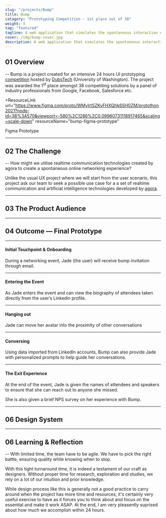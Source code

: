 ```yaml
---
slug: "/projects/Bump"
title: Bump
catagory: "Prototyping Competition - 1st place out of 38"
weight: 3
tag: "featured"
tagline: A web application that simulates the spontaneous interaction of real life networking events virtually.
cover: /img/bump-cover.jpg
description: A web application that simulates the spontaneous interaction of real life networking events virtually.
---
```


## 01 Overview

-- Bump is a project created for an intensive 24 hours UI prototyping [competition](https://www.protothon.info/) hosted by [DubsTech](https://dubstech.org/) (University of Washington). The project was awarded the 1<sup>st</sup> place amongst 38 competiting solutions by a panel of industry professionals from Google, Facebook, Salesforce etc.

<ProjectInfo>
  <ProjectInfoItem fieldName="My Role" value="Prototyping, Visual Design" />
  <ProjectInfoItem
    fieldName="Project Scope"
    value="24 Hours  Prototyping Competition"
  />
  <ProjectInfoItem fieldName="Tools" value="Figma, p5js" />
  <ProjectInfoItem
    fieldName="Team"
    value="David Mai, Sophia Wang, Alvin Leung"
  />
</ProjectInfo>

<ResourceLink
  url="https://www.figma.com/proto/WMylrtSZKyFHXQhk6SH0ZM/protothon2021?node-id=38%3A570&viewport=-580%2C1286%2C0.09960731118917465&scaling=scale-down"
  resourceName="bump-figma-prototype"
>
  Figma Prototype
</ResourceLink>

---

## 02 The Challenge

-- How might we utilise realtime communication technologies created by agora to create a spontaneous online networking experience?

Unlike the usual UX project where we will start from the user scenario, this project ask our team to seek a possible use case for a a set of realtime communication and artificial intelligence technologies developed by [agora](https://www.agora.io/en/).

---

## 03 The Product Audience

<FullImage src="/img/bump/target-customer.jpg" alt="target customer" />
<FullImage src="/img/bump/user-persona.jpg" alt="user persona" />

---

## 04 Outcome — Final Prototype

---

#### Initial Touchpoint & Onboarding

During a networking event, Jade (the user) will receive bump invitation through email.

<InterfaceDemo
  url="https://www.sfu.ca/~kkl64/videos/bump/discover_onboarding.mp4"
  noPadding
/>

---

#### Entering the Event

As Jade enters the event and can view the biography of attendees taken directly from the user’s Linkedin profile.

<InterfaceDemo
  url="https://www.sfu.ca/~kkl64/videos/bump/enter_event.mp4"
  noPadding
/>

---

#### Hanging out

Jade can move her avatar into the proximity of other conversations

<InterfaceDemo
  url="https://www.sfu.ca/~kkl64/videos/bump/join_conversation.mp4"
  noPadding
/>

---

#### Conversing

Using data imported from Linkedln accounts, Bump can also provide Jade with personalized prompts to help guide her conversations.

<InterfaceDemo
  url="https://www.sfu.ca/~kkl64/videos/bump/suggested_prompts.mp4"
  noPadding
/>

---

#### The Exit Experience

At the end of the event, Jade is given the names of attendees and speakers to ensure that she can reach out to anyone she missed.

She is also given a brief NPS survey on her experience with Bump.

<InterfaceDemo url="https://www.sfu.ca/~kkl64/videos/bump/exit.mp4" noPadding />

---

## 06 Design System

<FullImage src="/img/bump/design-system.jpg" noPadding />

<FullImage src="/img/bump/conversation-states-floating.jpg" />

<FullImage src="/img/bump/conversation-states-spectating.jpg" noPadding />

<FullImage src="/img/bump/conversation-states-conversing.jpg" noPadding />

---

## 06 Learning & Reflection

-- With limited time, the team have to be agile. We have to pick the right battle, ensuring quality while knowing when to stop.

With this tight turnaround time, it is indeed a testament of our craft as designers. Without proper time for research, exploration and studies, we rely on a lot of our intuition and prior knowledge.

While design process like this is generally not a good practice to carry around when the project has more time and resources, it's certainly very useful exercise to have as it forces you to think about and focus on the essential and make it work ASAP. At the end, I am very pleasently suprised about how much we accomplish within 24 hours.
